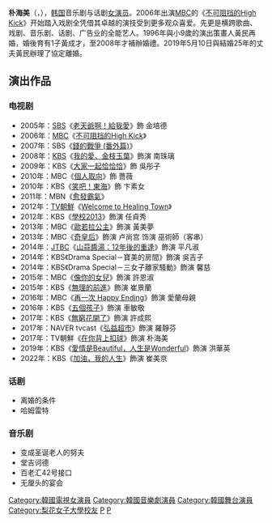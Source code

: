 {{藝人
|姓名 = 朴海美
|類型 = 女演员
|圖片 = 공정위 첫 연예인 홍보대사, 박해미!.jpg
|圖片尺寸 = 
|圖片簡介 = 
|原名 = 
|外文名 = 박해미
|外文 = ko
|羅馬拼音 = Park Hae Mi 
|英文名 =  
|暱稱 = 火腿
|國籍 = {{KOR}}
|民族 = 
|籍貫 = 
|出生日期 = {{birth_date_and_age|1964|1|28}}
|出生地點 = {{KOR}}[[忠清南道|忠清南道]][[大田廣域市|大田市]]
|逝世日期 = 
|逝世地點 = 
|職業 = 演员
|語言 = [[韓語|韓語]]、[[英語|英語]]
|教育程度 = [[梨花女子大學|梨花女子大學]]聲樂學[[學士|學士]]
|宗教信仰 =
|配偶 = {{marriage|黄民|1996|2019|reason=divorced}}
|兒女 = 黃成才
|父母 = 
|音樂類型 = 
|演奏樂器 = 
|出身地 = 
|出道作 = 音乐剧《Jesus Christ superstar》
|出道日期 = 1970年
|代表作 =  《[[不可阻挡的High_Kick|不可阻挡的High Kick]]》
|活躍年代 = 1984年至今
|唱片公司 = 
|經紀公司 = 海美音樂劇公司
|網站 = 
|相關團體 = 
|獎項 = 
|IMDb = 
|現任成員 = 
|過往成員 = 
|音樂專輯 = 
|電影     = 
|電視節目 = 
|舞台劇 = 
|書籍 = 
}}

'''朴海美'''（{{lang-ko|'''박해미'''}}，{{bd|1964年|1月28日|catIdx=Park朴海美}}），[[韩国|韩国]]音乐剧与话剧[[女演员|女演员]]。2006年出演[[MBC|MBC]]的《[[不可阻挡的High_Kick|不可阻挡的High Kick]]》开始踏入戏剧全凭借其卓越的演技受到更多观众喜爱。先更是横跨歌曲、戏剧、音乐剧、话剧、广告业的全能艺人。1996年與小9歲的演出策畫人黃民再婚，婚後育有1子黃成才，至2008年才補辦婚禮。2019年5月10日與結婚25年的丈夫黃民辦理了協定離婚。

== 演出作品 ==
=== 电视剧 ===
*2005年：[[SBS_(韓國)|SBS]]《[[老天爺啊！給我愛|老天爺啊！給我愛]]》飾 金培德
*2006年：[[文化廣播_(韓國)|MBC]]《[[不可阻挡的High_Kick|不可阻挡的High Kick]]》
*2007年：SBS《[[錢的戰爭|錢的戰爭 (番外篇)]]》
*2008年：[[韓國放送公社|KBS]]《[[我的愛、金枝玉葉|我的愛、金枝玉葉]]》飾演 南珠璃
*2009年：KBS《[[大家一起恰恰恰|大家一起恰恰恰]]》飾 吳彤子
*2010年：MBC《[[個人取向|個人取向]]》飾 薔薇
*2010年：KBS《[[笑吧！東海|笑吧！東海]]》飾 卞素女
*2011年：MBN《[[愈發霸氣|愈發霸氣]]》
*2012年：[[TV朝鮮|TV朝鮮]]《[[Welcome_to_Healing_Town|Welcome to Healing Town]]》
*2012年：KBS《[[學校2013|學校2013]]》飾演 任貞秀
*2013年：MBC《[[歐若拉公主|歐若拉公主]]》飾演 黃美夢
*2013年：MBC《[[奇皇后_(電視劇)|奇皇后]]》飾演 卢尚宫 饰演 巫術師（客串）
*2014年：[[JTBC|JTBC]]《[[山蒜醬湯：12年後的重逢|山蒜醬湯：12年後的重逢]]》飾演 平凡淑
*2014年：KBS《Drama Special－寶美的房間》飾演 吳吉子
*2014年：KBS《Drama Special－三女子離家騷動》飾演 馨慈
*2015年：MBC《[[像你的女兒|像你的女兒]]》飾演 許恩淑
*2015年：KBS《[[無理的前進|無理的前進]]》飾演 崔景蘭
*2016年：MBC《[[再一次_Happy_Ending|再一次 Happy Ending]]》飾演 愛蘭母親
*2016年：KBS《[[五個孩子|五個孩子]]》飾演 車敏敬
*2017年：KBS《[[無窮花開了|無窮花開了]]》飾演 許成熙
*2017年：NAVER tvcast《[[弘益超市|弘益超市]]》飾演 羅靜芬
*2017年：TV朝鮮《[[在你背上扣球|在你背上扣球]]》飾演 朴海美
*2019年：KBS《[[愛情是Beautiful，人生是Wonderful|愛情是Beautiful，人生是Wonderful]]》飾演 洪華英
*2022年：KBS《[[加油，我的人生|加油，我的人生]]》飾演 崔美京

=== 话剧 ===
*离婚的条件
*哈姆雷特

=== 音乐剧 === 
*变成圣诞老人的努夫
*堂吉诃德
*百老汇42号接口
*无厘头的宴会

{{High Kick！三部曲}}
{{KBS學校系列}}
{{DEFAULTSORT:Park Hae Mi}}
[[Category:韓國電視女演員|Category:韓國電視女演員]]
[[Category:韓國音樂劇演員|Category:韓國音樂劇演員]]
[[Category:韓國舞台演員|Category:韓國舞台演員]]
[[Category:梨花女子大學校友|Category:梨花女子大學校友]]
[[Category:大田廣域市出身人物|P]]
[[Category:朴姓|P]]